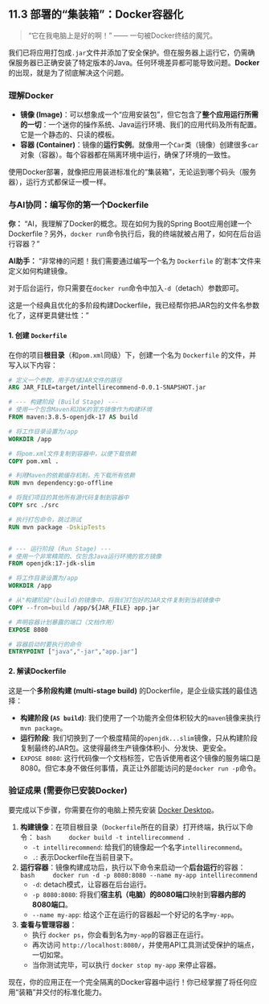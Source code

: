 ## 11.3 部署的“集装箱”：Docker容器化 {#sec-deployment-docker}

> “它在我电脑上是好的啊！” —— 一句被Docker终结的魔咒。

我们已将应用打包成`.jar`文件并添加了安全保护。但在服务器上运行它，仍需确保服务器已正确安装了特定版本的Java。任何环境差异都可能导致问题。**Docker** 的出现，就是为了彻底解决这个问题。

### 理解Docker

*   **镜像 (Image)**：可以想象成一个“应用安装包”，但它包含了**整个应用运行所需的一切**：一个迷你的操作系统、Java运行环境、我们的应用代码及所有配置。它是一个静态的、只读的模板。
*   **容器 (Container)**：镜像的**运行实例**。就像用一个`Car`类（镜像）创建很多`car`对象（容器）。每个容器都在隔离环境中运行，确保了环境的一致性。

使用Docker部署，就像把应用装进标准化的“集装箱”，无论运到哪个码头（服务器），运行方式都保证一模一样。

### 与AI协同：编写你的第一个Dockerfile

::: {.callout-note title="与AI的对话"}
**你：** “AI，我理解了Docker的概念。现在如何为我的Spring Boot应用创建一个Dockerfile？另外，`docker run`命令执行后，我的终端就被占用了，如何在后台运行容器？”

**AI助手：** “非常棒的问题！我们需要通过编写一个名为 `Dockerfile` 的'剧本'文件来定义如何构建镜像。

对于后台运行，你只需要在`docker run`命令中加入`-d`（detach）参数即可。

这是一个经典且优化的多阶段构建Dockerfile，我已经帮你把JAR包的文件名参数化了，这样更具健壮性：”
:::

#### 1. 创建 `Dockerfile`
在你的项目**根目录**（和`pom.xml`同级）下，创建一个名为 `Dockerfile` 的文件，并写入以下内容：

```dockerfile
# 定义一个参数，用于存储JAR文件的路径
ARG JAR_FILE=target/intellirecommend-0.0.1-SNAPSHOT.jar

# --- 构建阶段 (Build Stage) ---
# 使用一个包含Maven和JDK的官方镜像作为构建环境
FROM maven:3.8.5-openjdk-17 AS build

# 将工作目录设置为/app
WORKDIR /app

# 将pom.xml文件复制到容器中，以便下载依赖
COPY pom.xml .

# 利用Maven的依赖缓存机制，先下载所有依赖
RUN mvn dependency:go-offline

# 将我们项目的其他所有源代码复制到容器中
COPY src ./src

# 执行打包命令，跳过测试
RUN mvn package -DskipTests


# --- 运行阶段 (Run Stage) ---
# 使用一个非常精简的、仅包含Java运行环境的官方镜像
FROM openjdk:17-jdk-slim

# 将工作目录设置为/app
WORKDIR /app

# 从"构建阶段"(build)的镜像中，将我们打包好的JAR文件复制到当前镜像中
COPY --from=build /app/${JAR_FILE} app.jar

# 声明容器计划暴露的端口（文档作用）
EXPOSE 8080

# 容器启动时要执行的命令
ENTRYPOINT ["java","-jar","app.jar"]
```

#### 2. 解读Dockerfile
这是一个**多阶段构建 (multi-stage build)** 的Dockerfile，是企业级实践的最佳选择：

*   **构建阶段 (`AS build`)**: 我们使用了一个功能齐全但体积较大的`maven`镜像来执行`mvn package`。
*   **运行阶段**: 我们切换到了一个极度精简的`openjdk...slim`镜像，只从构建阶段复制最终的JAR包。这使得最终生产镜像体积小、分发快、更安全。
*   `EXPOSE 8080`: 这行代码像一个文档标签，它告诉使用者这个镜像的服务端口是8080。但它本身不做任何事情，真正让外部能访问的是`docker run -p`命令。

### 验证成果 (需要你已安装Docker)

::: {.callout-warning}
要完成以下步骤，你需要在你的电脑上预先安装 [Docker Desktop](https://www.docker.com/products/docker-desktop/)。
:::

1.  **构建镜像**：在项目根目录（`Dockerfile`所在的目录）打开终端，执行以下命令：
    ```bash
    docker build -t intellirecommend .
    ```
    *   `-t intellirecommend`: 给我们的镜像起一个名字`intellirecommend`。
    *   `.`: 表示Dockerfile在当前目录下。

2.  **运行容器**：镜像构建成功后，执行以下命令来启动一个**后台运行**的容器：
    ```bash
    docker run -d -p 8080:8080 --name my-app intellirecommend
    ```
    *   `-d`: detach模式，让容器在后台运行。
    *   `-p 8080:8080`: 将我们**宿主机（电脑）的8080端口**映射到**容器内部的8080端口**。
    *   `--name my-app`: 给这个正在运行的容器起一个好记的名字`my-app`。

3.  **查看与管理容器**：
    *   执行 `docker ps`，你会看到名为`my-app`的容器正在运行。
    *   再次访问 `http://localhost:8080/`，并使用API工具测试受保护的端点，一切如常。
    *   当你测试完毕，可以执行 `docker stop my-app` 来停止容器。

现在，你的应用正在一个完全隔离的Docker容器中运行！你已经掌握了将任何应用“装箱”并交付的标准化能力。 